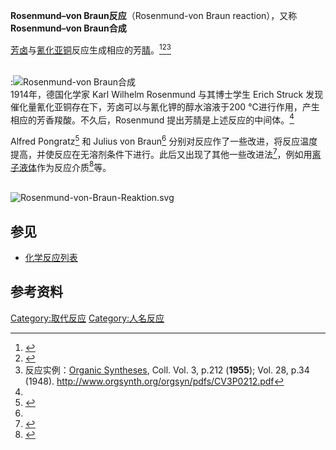 '''Rosenmund–von Braun反应'''（Rosenmund-von Braun reaction），又称'''Rosenmund–von Braun合成'''

[[芳基|芳]][[卤代烃|卤]]与[[氰化亚铜|氰化亚铜]]反应生成相应的芳[[腈|腈]]。<ref name=rose>{{cite journal en
 | title = Das am Ringkohlenstoff gebundene Halogen und sein Ersatz durch andere Substituenten. I. Mitteilung: Ersatz des Halogens durch die Carboxylgruppe
 | author = [[Karl_Wilhelm_Rosenmund|Karl Wilhelm Rosenmund]], Erich Struck
 | journal = [[Chemische_Berichte|Chemische Berichte]] 
 | year = 1919 
 | volume = 52
 | pages=  1749
 | doi =10.1002/cber.19190520840}}</ref><ref name=brown>{{cite journal en
 | title = Fluoranthen und seine Derivate. III. Mitteilung 
 | author = Julius von Braun, Gottfried Manz
 | journal = [[Liebigs_Annalen_der_Chemie|Liebigs Annalen der Chemie]] 
 | year = 1931 
 | volume = 488
 | pages=  111–126
 | doi =10.1002/jlac.19314880107}}</ref><ref>反应实例：[[Organic_Syntheses|Organic Syntheses]], Coll. Vol. 3, p.212 ('''1955'''); Vol. 28, p.34 (1948). http://www.orgsynth.org/orgsyn/pdfs/CV3P0212.pdf</ref>

<br />
:[[File:Rosenmund-von_Braun_synthesis.svg|Rosenmund-von Braun合成]]
<br />

1914年，德国化学家 Karl Wilhelm Rosenmund 与其博士学生 Erich Struck 发现催化量氰化亚铜存在下，芳卤可以与氰化钾的醇水溶液于200 °C进行作用，产生相应的芳香羧酸。不久后，Rosenmund 提出芳腈是上述反应的中间体。<ref name=rose/> 

Alfred Pongratz<ref name=pongratz>{{cite journal en
 | title = Untersuchungen über Perylen und seine Derivate 
 | author = Alfred Pongratz
 | journal = [[Monatshefte_für_Chemie|Monatshefte für Chemie]] 
 | year = 1927
 | volume = 48
 | issue = 7
 | pages=  585–591
 | doi = 10.1007/BF01518076}}</ref> 和 Julius von Braun<ref name=brown/> 分别对反应作了一些改进，将反应温度提高，并使反应在无溶剂条件下进行。此后又出现了其他一些改进法<ref name=koelsch>{{cite journal en
 | title = The Rosenmund-von Braun nitrile synthesis 
 | author = C. F. Koelsch, A. G. Whitney
 | journal = [[Journal_of_Orgnic_Chemistry|Journal of Orgnic Chemistry]] 
 | year = 1941
 | volume = 6
 | issue = 6
 | pages=  795–803
 | doi = 10.1021/jo01206a002}}</ref>，例如用[[离子液体|离子液体]]作为反应介质<ref name=wu>{{cite journal en
 | title = Catalytic Rosenmund–von Braun reaction in halide-based ionic liquids 
 | author = Jeff Xin Wu, Brandon Beck and Rex X. Ren
 | journal = [[Tetrahedron_Letters|Tetrahedron Letters]] 
 | year = 2002
 | volume = 43
 | issue = 3
 | pages=  387–389 
 | doi = 10.1016/S0040-4039(01)02168-2}}</ref>等。

<br />
[[File:Rosenmund-von-Braun-Reaktion.svg|thumb]]

== 参见 ==
* [[化学反应列表|化学反应列表]]

== 参考资料 ==
{{Reflist}}

[[Category:取代反应|Category:取代反应]]
[[Category:人名反应|Category:人名反应]]